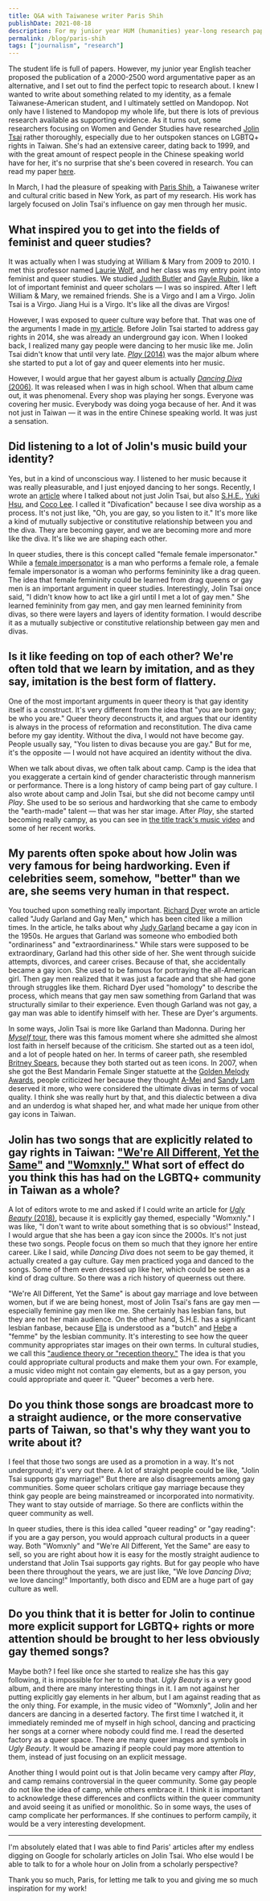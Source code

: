 ```yaml
---
title: Q&A with Taiwanese writer Paris Shih
publishDate: 2021-08-18
description: For my junior year HUM (humanities) year-long research paper, I took a deep dive into LGBTQ+ representation in Taiwanese music.
permalink: /blog/paris-shih
tags: ["journalism", "research"]
---
```


The student life is full of papers. However, my junior year English teacher proposed the publication of a 2000-2500 word argumentative paper as an alternative, and I set out to find the perfect topic to research about. I knew I wanted to write about something related to my identity, as a female Taiwanese-American student, and I ultimately settled on Mandopop. Not only have I listened to Mandopop my whole life, but there is lots of previous research available as supporting evidence. As it turns out, some researchers focusing on Women and Gender Studies have researched [Jolin Tsai](https://www.instagram.com/jolin_cai/) rather thoroughly, especially due to her outspoken stances on LGBTQ+ rights in Taiwan. She's had an extensive career, dating back to 1999, and with the great amount of respect people in the Chinese speaking world have for her, it's no surprise that she's been covered in research. You can read my paper [here](https://drive.google.com/file/d/1n1uJZQoWufduPtKyWa4Hhjc_2r2JvOhf/view).

In March, I had the pleasure of speaking with [Paris Shih](https://shihparis.com/), a Taiwanese writer and cultural critic based in New York, as part of my research. His work has largely focused on Jolin Tsai's influence on gay men through her music.

## What inspired you to get into the fields of feminist and queer studies?

It was actually when I was studying at William & Mary from 2009 to 2010. I met this professor named [Laurie Wolf](https://www.wm.edu/as/tsd/theatre/facultydirectory/wolf_l.php), and her class was my entry point into feminist and queer studies. We studied [Judith Butler](https://vcresearch.berkeley.edu/faculty/judith-butler) and [Gayle Rubin](https://lsa.umich.edu/anthro/people/faculty/socio-cultural-faculty/grubin.html), like a lot of important feminist and queer scholars &mdash; I was so inspired. After I left William & Mary, we remained friends. She is a Virgo and I am a Virgo. Jolin Tsai is a Virgo. Jiang Hui is a Virgo. It's like all the divas are Virgos!

However, I was exposed to queer culture way before that. That was one of the arguments I made in [my article](https://taiwaninsight.org/2019/02/27/from-dancing-diva-to-phony-queen-jolin-tsai-as-a-taiwanese-gay-icon/). Before Jolin Tsai started to address gay rights in 2014, she was already an underground gay icon. When I looked back, I realized many gay people were dancing to her music like me. Jolin Tsai didn't know that until very late. [_Play_ (2014)](https://open.spotify.com/album/4usIO3u7K4KGzQyMUZ8xJ5) was the major album where she started to put a lot of gay and queer elements into her music.

However, I would argue that her gayest album is actually [_Dancing Diva_ (2006)](https://open.spotify.com/album/5VERw6sUf2PsN17tRPL5oy). It was released when I was in high school. When that album came out, it was phenomenal. Every shop was playing her songs. Everyone was covering her music. Everybody was doing yoga because of her. And it was not just in Taiwan &mdash; it was in the entire Chinese speaking world. It was just a sensation.

## Did listening to a lot of Jolin's music build your identity?

Yes, but in a kind of unconscious way. I listened to her music because it was really pleasurable, and I just enjoyed dancing to her songs. Recently, I wrote an [article](https://blog.lareviewofbooks.org/essays/divafication-queer-color-memoir/) where I talked about not just Jolin Tsai, but also [S.H.E.](https://www.youtube.com/user/HIMSHERO), [Yuki Hsu](https://www.instagram.com/yuki_hsu/), and [Coco Lee](https://www.instagram.com/cocolee/). I called it "Divafication" because I see diva worship as a process. It's not just like, "Oh, you are gay, so you listen to it." It's more like a kind of mutually subjective or constitutive relationship between you and the diva. They are becoming gayer, and we are becoming more and more like the diva. It's like we are shaping each other.

In queer studies, there is this concept called "female female impersonator." While a [female impersonator](https://the-singapore-lgbt-encyclopaedia.wikia.org/wiki/Female_impersonator) is a man who performs a female role, a female female impersonator is a woman who performs femininity like a drag queen. The idea that female femininity could be learned from drag queens or gay men is an important argument in queer studies. Interestingly, Jolin Tsai once said, "I didn't know how to act like a girl until I met a lot of gay men." She learned femininity from gay men, and gay men learned femininity from divas, so there were layers and layers of identity formation. I would describe it as a mutually subjective or constitutive relationship between gay men and divas.

## Is it like feeding on top of each other? We're often told that we learn by imitation, and as they say, imitation is the best form of flattery.

One of the most important arguments in queer theory is that gay identity itself is a construct. It's very different from the idea that "you are born gay; be who you are." Queer theory deconstructs it, and argues that our identity is always in the process of reformation and reconstitution. The diva came before my gay identity. Without the diva, I would not have become gay. People usually say, "You listen to divas because you are gay." But for me, it's the opposite &mdash; I would not have acquired an identity without the diva.

When we talk about divas, we often talk about camp. Camp is the idea that you exaggerate a certain kind of gender characteristic through mannerism or performance. There is a long history of camp being part of gay culture. I also wrote about camp and Jolin Tsai, but she did not become campy until _Play_. She used to be so serious and hardworking that she came to embody the "earth-made" talent &mdash; that was her star image. After _Play_, she started becoming really campy, as you can see in [the title track's music video](https://youtu.be/c86t8hoVw8E) and some of her recent works.

## My parents often spoke about how Jolin was very famous for being hardworking. Even if celebrities seem, somehow, "better" than we are, she seems very human in that respect.

You touched upon something really important. [Richard Dyer](https://www.kcl.ac.uk/people/professor-richard-dyer) wrote an article called "Judy Garland and Gay Men," which has been cited like a million times. In the article, he talks about why [Judy Garland](https://www.imdb.com/name/nm0000023/) became a gay icon in the 1950s. He argues that Garland was someone who embodied both "ordinariness" and "extraordinariness." While stars were supposed to be extraordinary, Garland had this other side of her. She went through suicide attempts, divorces, and career crises. Because of that, she accidentally became a gay icon. She used to be famous for portraying the all-American girl. Then gay men realized that it was just a facade and that she had gone through struggles like them. Richard Dyer used "homology" to describe the process, which means that gay men saw something from Garland that was structurally similar to their experience. Even though Garland was not gay, a gay man was able to identify himself with her. These are Dyer's arguments.

In some ways, Jolin Tsai is more like Garland than Madonna. During her [_Myself_ tour](https://en.wikipedia.org/wiki/Myself_World_Tour), there was this famous moment where she admitted she almost lost faith in herself because of the criticism. She started out as a teen idol, and a lot of people hated on her. In terms of career path, she resembled [Britney Spears](https://www.instagram.com/britneyspears/), because they both started out as teen icons. In 2007, when she got the Best Mandarin Female Singer statuette at the [Golden Melody Awards](https://gma.tavis.tw/), people criticized her because they thought [A-Mei](https://www.instagram.com/amit_feat_amei/) and [Sandy Lam](https://www.instagram.com/sandylamyilin/) deserved it more, who were considered the ultimate divas in terms of vocal quality. I think she was really hurt by that, and this dialectic between a diva and an underdog is what shaped her, and what made her unique from other gay icons in Taiwan.

## Jolin has two songs that are explicitly related to gay rights in Taiwan: ["We're All Different, Yet the Same"](https://open.spotify.com/track/4ZOf9IYrEPgxCyYVVuqaGt) and ["Womxnly."](https://open.spotify.com/track/2uHMTG5xr9Xk7MrXIWrVUH) What sort of effect do you think this has had on the LGBTQ+ community in Taiwan as a whole?

A lot of editors wrote to me and asked if I could write an article for [_Ugly Beauty_ (2018)](https://open.spotify.com/album/7HFFEjrwzZNpbee44SJnn9), because it is explicitly gay themed, especially "Womxnly." I was like, "I don't want to write about something that is so obvious!" Instead, I would argue that she has been a gay icon since the 2000s. It's not just these two songs. People focus on them so much that they ignore her entire career. Like I said, while _Dancing Diva_ does not seem to be gay themed, it actually created a gay culture. Gay men practiced yoga and danced to the songs. Some of them even dressed up like her, which could be seen as a kind of drag culture. So there was a rich history of queerness out there.

"We're All Different, Yet the Same" is about gay marriage and love between women, but if we are being honest, most of Jolin Tsai's fans are gay men &mdash; especially feminine gay men like me. She certainly has lesbian fans, but they are not her main audience. On the other hand, S.H.E. has a significant lesbian fanbase, because [Ella](https://www.instagram.com/him_ella0618/) is understood as a "butch" and [Hebe](https://www.instagram.com/hebe_tien_0330/) a "femme" by the lesbian community. It's interesting to see how the queer community appropriates star images on their own terms. In cultural studies, we call this ["audience theory or "reception theory."](https://www.communicationtheory.org/reception-theory/) The idea is that you could appropriate cultural products and make them your own. For example, a music video might not contain gay elements, but as a gay person, you could appropriate and queer it. "Queer" becomes a verb here.

## Do you think those songs are broadcast more to a straight audience, or the more conservative parts of Taiwan, so that's why they want you to write about it?

I feel that those two songs are used as a promotion in a way. It's not underground; it's very out there. A lot of straight people could be like, "Jolin Tsai supports gay marriage!" But there are also disagreements among gay communities. Some queer scholars critique gay marriage because they think gay people are being mainstreamed or incorporated into normativity. They want to stay outside of marriage. So there are conflicts within the queer community as well.

In queer studies, there is this idea called "queer reading" or "gay reading": if you are a gay person, you would approach cultural products in a queer way. Both "Womxnly" and "We're All Different, Yet the Same" are easy to sell, so you are right about how it is easy for the mostly straight audience to understand that Jolin Tsai supports gay rights. But for gay people who have been there throughout the years, we are just like, "We love _Dancing Diva_; we love dancing!" Importantly, both disco and EDM are a huge part of gay culture as well.

## Do you think that it is better for Jolin to continue more explicit support for LGBTQ+ rights or more attention should be brought to her less obviously gay themed songs?

Maybe both? I feel like once she started to realize she has this gay following, it is impossible for her to undo that. _Ugly Beauty_ is a very good album, and there are many interesting things in it. I am not against her putting explicitly gay elements in her album, but I am against reading that as the only thing. For example, in the music video of "Womxnly", Jolin and her dancers are dancing in a deserted factory. The first time I watched it, it immediately reminded me of myself in high school, dancing and practicing her songs at a corner where nobody could find me. I read the deserted factory as a queer space. There are many queer images and symbols in _Ugly Beauty_. It would be amazing if people could pay more attention to them, instead of just focusing on an explicit message.

Another thing I would point out is that Jolin became very campy after _Play_, and camp remains controversial in the queer community. Some gay people do not like the idea of camp, while others embrace it. I think it is important to acknowledge these differences and conflicts within the queer community and avoid seeing it as unified or monolithic. So in some ways, the uses of camp complicate her performances. If she continues to perform campily, it would be a very interesting development.

---

I'm absolutely elated that I was able to find Paris' articles after my endless digging on Google for scholarly articles on Jolin Tsai. Who else would I be able to talk to for a whole hour on Jolin from a scholarly perspective?

Thank you so much, Paris, for letting me talk to you and giving me so much inspiration for my work!
